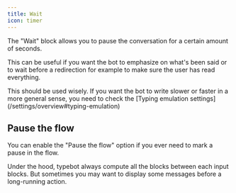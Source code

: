 ```yaml
---
title: Wait
icon: timer
---
```


The "Wait" block allows you to pause the conversation for a certain amount of seconds.

This can be useful if you want the bot to emphasize on what's been said or to wait before a redirection for example to make sure the user has read everything.

<Warning>
  This should be used wisely. If you want the bot to write slower or faster in a
  more general sense, you need to check the [Typing emulation
  settings](/settings/overview#typing-emulation)
</Warning>

## Pause the flow

You can enable the "Pause the flow" option if you ever need to mark a pause in the flow.

Under the hood, typebot always compute all the blocks between each input blocks. But sometimes you may want to display some messages before a long-running action.

